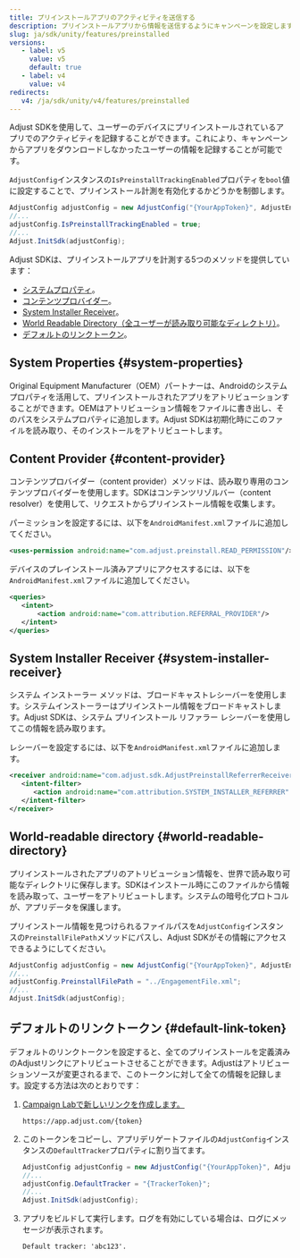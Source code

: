 ```yaml
---
title: プリインストールアプリのアクティビティを送信する
description: プリインストールアプリから情報を送信するようにキャンペーンを設定します。
slug: ja/sdk/unity/features/preinstalled
versions:
   - label: v5
     value: v5
     default: true
   - label: v4
     value: v4
redirects:
   v4: /ja/sdk/unity/v4/features/preinstalled
---
```


Adjust SDKを使用して、ユーザーのデバイスにプリインストールされているアプリでのアクティビティを記録することができます。これにより、キャンペーンからアプリをダウンロードしなかったユーザーの情報を記録することが可能です。

`AdjustConfig`インスタンスの`IsPreinstallTrackingEnabled`プロパティを`bool`値に設定することで、プリインストール計測を有効化するかどうかを制御します。

```cs
AdjustConfig adjustConfig = new AdjustConfig("{YourAppToken}", AdjustEnvironment.Sandbox, true);
//...
adjustConfig.IsPreinstallTrackingEnabled = true;
//...
Adjust.InitSdk(adjustConfig);
```

Adjust SDKは、プリインストールアプリを計測する5つのメソッドを提供しています：

-  [システムプロパティ](#system-properties)。
-  [コンテンツプロバイダー](#content-provider)。
-  [System Installer Receiver](#system-installer-receiver)。
-  [World Readable Directory（全ユーザーが読み取り可能なディレクトリ）](#world-readable-directory)。
-  [デフォルトのリンクトークン](#default-link-token)。

## System Properties {#system-properties}

Original Equipment Manufacturer（OEM）パートナーは、Androidのシステムプロパティを活用して、プリインストールされたアプリをアトリビューションすることができます。OEMはアトリビューション情報をファイルに書き出し、そのパスをシステムプロパティに追加します。Adjust SDKは初期化時にこのファイルを読み取り、そのインストールをアトリビュートします。

## Content Provider {#content-provider}

コンテンツプロバイダー（content provider）メソッドは、読み取り専用のコンテンツプロバイダーを使用します。SDKはコンテンツリゾルバー（content resolver）を使用して、リクエストからプリインストール情報を収集します。

パーミッションを設定するには、以下を`AndroidManifest.xml`ファイルに追加してください。

<CodeBlock title="AndroidManifest.xml">

```xml
<uses-permission android:name="com.adjust.preinstall.READ_PERMISSION"/>
```

</CodeBlock>

デバイスのプレインストール済みアプリにアクセスするには、以下を`AndroidManifest.xml`ファイルに追加してください。

<CodeBlock title="AndroidManifest.xml">

```xml
<queries>
   <intent>
       <action android:name="com.attribution.REFERRAL_PROVIDER"/>
   </intent>
</queries>

```

</CodeBlock>

## System Installer Receiver {#system-installer-receiver}

システム インストーラー メソッドは、ブロードキャストレシーバーを使用します。システムインストーラーはプリインストール情報をブロードキャストします。Adjust SDKは、システム プリインストール リファラー レシーバーを使用してこの情報を読み取ります。

レシーバーを設定するには、以下を`AndroidManifest.xml`ファイルに追加します。

<CodeBlock title="AndroidManifest.xml">

```xml
<receiver android:name="com.adjust.sdk.AdjustPreinstallReferrerReceiver">
   <intent-filter>
      <action android:name="com.attribution.SYSTEM_INSTALLER_REFERRER" />
   </intent-filter>
</receiver>

```

</CodeBlock>

## World\-readable directory {#world-readable-directory}

プリインストールされたアプリのアトリビューション情報を、世界で読み取り可能なディレクトリに保存します。SDKはインストール時にこのファイルから情報を読み取って、ユーザーをアトリビュートします。システムの暗号化プロトコルが、アプリデータを保護します。

プリインストール情報を見つけられるファイルパスを`AdjustConfig`インスタンスの`PreinstallFilePath`メソッドにパスし、Adjust SDKがその情報にアクセスできるようにしてください。

```cs
AdjustConfig adjustConfig = new AdjustConfig("{YourAppToken}", AdjustEnvironment.Sandbox, true);
//...
adjustConfig.PreinstallFilePath = "../EngagementFile.xml";
//...
Adjust.InitSdk(adjustConfig);
```

## デフォルトのリンクトークン {#default-link-token}

デフォルトのリンクトークンを設定すると、全てのプリインストールを定義済みのAdjustリンクにアトリビュートさせることができます。Adjustはアトリビューションソースが変更されるまで、このトークンに対して全ての情報を記録します。設定する方法は次のとおりです：

1. [Campaign Labで新しいリンクを作成します。](https://help.adjust.com/ja/article/links)

   ```http
   https://app.adjust.com/{token}
   ```

2. このトークンをコピーし、アプリデリゲートファイルの`AdjustConfig`インスタンスの`DefaultTracker`プロパティに割り当てます。

   ```cs
   AdjustConfig adjustConfig = new AdjustConfig("{YourAppToken}", AdjustEnvironment.Sandbox);
   //...
   adjustConfig.DefaultTracker = "{TrackerToken}";
   //...
   Adjust.InitSdk(adjustConfig);
   ```

3. アプリをビルドして実行します。ログを有効にしている場合は、ログにメッセージが表示されます。

   ```text
   Default tracker: 'abc123'.
   ```
